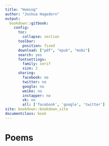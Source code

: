 ```yaml
---
title: "Homing"
author: "Joshua Hagedorn"
output:
  bookdown::gitbook:
    config:
      toc:
        collapse: section
      toolbar:
        position: fixed
      download: ["pdf", "epub", "mobi"]
      search: yes
      fontsettings:
        family: serif
        size: 2
      sharing:
        facebook: no
        twitter: no
        google: no
        weibo: no
        instapper: no
        vk: no
        all: ['facebook', 'google', 'twitter']
site: bookdown::bookdown_site
documentclass: book
---
```


# Poems {-}